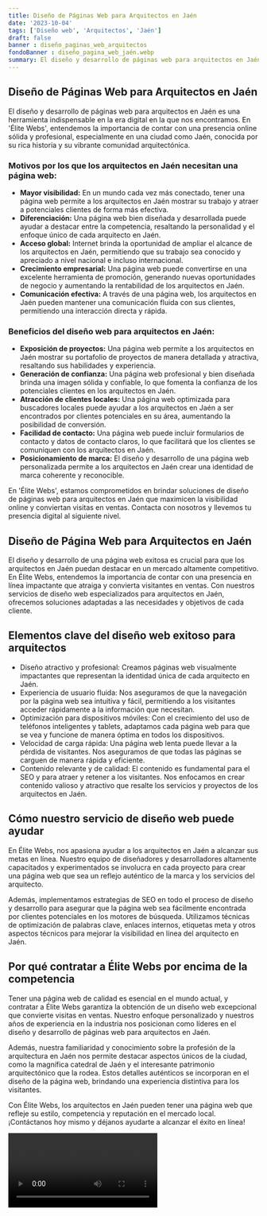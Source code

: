 ```yaml
---
title: Diseño de Páginas Web para Arquitectos en Jaén
date: '2023-10-04'
tags: ['Diseño web', 'Arquitectos', 'Jaén']
draft: false
banner : diseño_paginas_web_arquitectos
fondoBanner : diseño_pagina_web_jaén.webp
summary: El diseño y desarrollo de páginas web para arquitectos en Jaén es una herramienta indispensable en la era digital en la que nos encontramos. En 'Élite Webs', entendemos la importancia de contar con una presencia online sólida y profesional, especialmente en una ciudad como Jaén, conocida por su rica historia y su vibrante comunidad arquitectónica.
---
```


## Diseño de Páginas Web para Arquitectos en Jaén

El diseño y desarrollo de páginas web para arquitectos en Jaén es una herramienta indispensable en la era digital en la que nos encontramos. En 'Élite Webs', entendemos la importancia de contar con una presencia online sólida y profesional, especialmente en una ciudad como Jaén, conocida por su rica historia y su vibrante comunidad arquitectónica.

### Motivos por los que los arquitectos en Jaén necesitan una página web:

- **Mayor visibilidad:** En un mundo cada vez más conectado, tener una página web permite a los arquitectos en Jaén mostrar su trabajo y atraer a potenciales clientes de forma más efectiva.
- **Diferenciación:** Una página web bien diseñada y desarrollada puede ayudar a destacar entre la competencia, resaltando la personalidad y el enfoque único de cada arquitecto en Jaén.
- **Acceso global:** Internet brinda la oportunidad de ampliar el alcance de los arquitectos en Jaén, permitiendo que su trabajo sea conocido y apreciado a nivel nacional e incluso internacional.
- **Crecimiento empresarial:** Una página web puede convertirse en una excelente herramienta de promoción, generando nuevas oportunidades de negocio y aumentando la rentabilidad de los arquitectos en Jaén.
- **Comunicación efectiva:** A través de una página web, los arquitectos en Jaén pueden mantener una comunicación fluida con sus clientes, permitiendo una interacción directa y rápida.

### Beneficios del diseño web para arquitectos en Jaén:

- **Exposición de proyectos:** Una página web permite a los arquitectos en Jaén mostrar su portafolio de proyectos de manera detallada y atractiva, resaltando sus habilidades y experiencia.
- **Generación de confianza:** Una página web profesional y bien diseñada brinda una imagen sólida y confiable, lo que fomenta la confianza de los potenciales clientes en los arquitectos en Jaén.
- **Atracción de clientes locales:** Una página web optimizada para buscadores locales puede ayudar a los arquitectos en Jaén a ser encontrados por clientes potenciales en su área, aumentando la posibilidad de conversión.
- **Facilidad de contacto:** Una página web puede incluir formularios de contacto y datos de contacto claros, lo que facilitará que los clientes se comuniquen con los arquitectos en Jaén.
- **Posicionamiento de marca:** El diseño y desarrollo de una página web personalizada permite a los arquitectos en Jaén crear una identidad de marca coherente y reconocible.

En 'Élite Webs', estamos comprometidos en brindar soluciones de diseño de páginas web para arquitectos en Jaén que maximicen la visibilidad online y conviertan visitas en ventas. Contacta con nosotros y llevemos tu presencia digital al siguiente nivel.

<GifSeo />

<Cta />

## Diseño de Página Web para Arquitectos en Jaén

El diseño y desarrollo de una página web exitosa es crucial para que los arquitectos en Jaén puedan destacar en un mercado altamente competitivo. En Élite Webs, entendemos la importancia de contar con una presencia en línea impactante que atraiga y convierta visitantes en ventas. Con nuestros servicios de diseño web especializados para arquitectos en Jaén, ofrecemos soluciones adaptadas a las necesidades y objetivos de cada cliente.

## Elementos clave del diseño web exitoso para arquitectos

- Diseño atractivo y profesional: Creamos páginas web visualmente impactantes que representan la identidad única de cada arquitecto en Jaén.
- Experiencia de usuario fluida: Nos aseguramos de que la navegación por la página web sea intuitiva y fácil, permitiendo a los visitantes acceder rápidamente a la información que necesitan.
- Optimización para dispositivos móviles: Con el crecimiento del uso de teléfonos inteligentes y tablets, adaptamos cada página web para que se vea y funcione de manera óptima en todos los dispositivos.
- Velocidad de carga rápida: Una página web lenta puede llevar a la pérdida de visitantes. Nos aseguramos de que todas las páginas se carguen de manera rápida y eficiente.
- Contenido relevante y de calidad: El contenido es fundamental para el SEO y para atraer y retener a los visitantes. Nos enfocamos en crear contenido valioso y atractivo que resalte los servicios y proyectos de los arquitectos en Jaén.

## Cómo nuestro servicio de diseño web puede ayudar

En Élite Webs, nos apasiona ayudar a los arquitectos en Jaén a alcanzar sus metas en línea. Nuestro equipo de diseñadores y desarrolladores altamente capacitados y experimentados se involucra en cada proyecto para crear una página web que sea un reflejo auténtico de la marca y los servicios del arquitecto.

Además, implementamos estrategias de SEO en todo el proceso de diseño y desarrollo para asegurar que la página web sea fácilmente encontrada por clientes potenciales en los motores de búsqueda. Utilizamos técnicas de optimización de palabras clave, enlaces internos, etiquetas meta y otros aspectos técnicos para mejorar la visibilidad en línea del arquitecto en Jaén.

## Por qué contratar a Élite Webs por encima de la competencia

Tener una página web de calidad es esencial en el mundo actual, y contratar a Élite Webs garantiza la obtención de un diseño web excepcional que convierte visitas en ventas. Nuestro enfoque personalizado y nuestros años de experiencia en la industria nos posicionan como líderes en el diseño y desarrollo de páginas web para arquitectos en Jaén.

Además, nuestra familiaridad y conocimiento sobre la profesión de la arquitectura en Jaén nos permite destacar aspectos únicos de la ciudad, como la magnífica catedral de Jaén y el interesante patrimonio arquitectónico que la rodea. Estos detalles auténticos se incorporan en el diseño de la página web, brindando una experiencia distintiva para los visitantes.

Con Élite Webs, los arquitectos en Jaén pueden tener una página web que refleje su estilo, competencia y reputación en el mercado local. ¡Contáctanos hoy mismo y déjanos ayudarte a alcanzar el éxito en línea!

<Video />

<CtaBot job='Arquitectos' city='Jaén'/>

<Gmaps query='Jaén+españa+maps' />
